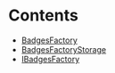 

# Contents
- [BadgesFactory](BadgesFactory.sol/contract.BadgesFactory.md)
- [BadgesFactoryStorage](BadgesFactoryStorage.sol/library.BadgesFactoryStorage.md)
- [IBadgesFactory](IBadgesFactory.sol/interface.IBadgesFactory.md)

